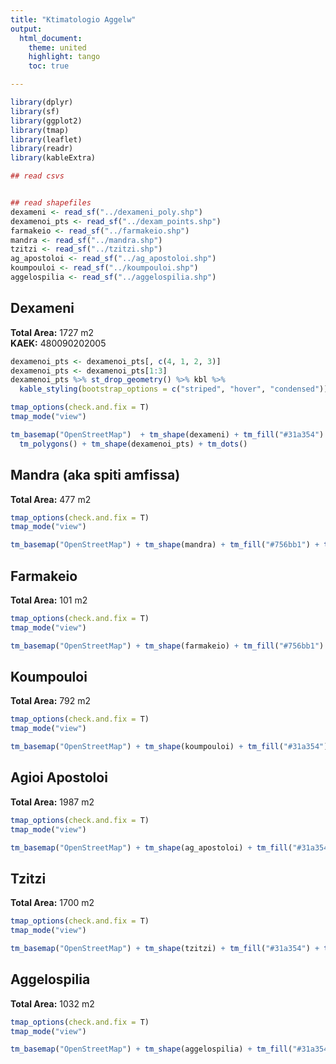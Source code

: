 ```yaml
---
title: "Ktimatologio Aggelw"
output:
  html_document:
    theme: united
    highlight: tango
    toc: true

---
```



```r
library(dplyr)
library(sf)
library(ggplot2)
library(tmap)
library(leaflet)
library(readr)
library(kableExtra)
```


```r

## read csvs


## read shapefiles
dexameni <- read_sf("../dexameni_poly.shp")
dexamenoi_pts <- read_sf("../dexam_points.shp")
farmakeio <- read_sf("../farmakeio.shp")
mandra <- read_sf("../mandra.shp")
tzitzi <- read_sf("../tzitzi.shp")
ag_apostoloi <- read_sf("../ag_apostoloi.shp")
koumpouloi <- read_sf("../koumpouloi.shp")
aggelospilia <- read_sf("../aggelospilia.shp")

```




## Dexameni

**Total Area:** 1727 m2  
**KAEK:** 480090202005
```r
dexamenoi_pts <- dexamenoi_pts[, c(4, 1, 2, 3)]
dexamenoi_pts <- dexamenoi_pts[1:3]
dexamenoi_pts %>% st_drop_geometry() %>% kbl %>%
  kable_styling(bootstrap_options = c("striped", "hover", "condensed"))

tmap_options(check.and.fix = T)
tmap_mode("view")

tm_basemap("OpenStreetMap")  + tm_shape(dexameni) + tm_fill("#31a354") +
  tm_polygons() + tm_shape(dexamenoi_pts) + tm_dots()
```

## Mandra (aka spiti amfissa)

**Total Area:** 477 m2
```r

tmap_options(check.and.fix = T)
tmap_mode("view")

tm_basemap("OpenStreetMap") + tm_shape(mandra) + tm_fill("#756bb1") + tm_polygons()
```

## Farmakeio

**Total Area:** 101 m2
```r

tmap_options(check.and.fix = T)
tmap_mode("view")

tm_basemap("OpenStreetMap") + tm_shape(farmakeio) + tm_fill("#756bb1") + tm_polygons()
```

## Koumpouloi

**Total Area:** 792 m2
```r

tmap_options(check.and.fix = T)
tmap_mode("view")

tm_basemap("OpenStreetMap") + tm_shape(koumpouloi) + tm_fill("#31a354") + tm_polygons()
```

## Agioi Apostoloi

**Total Area:** 1987 m2
```r

tmap_options(check.and.fix = T)
tmap_mode("view")

tm_basemap("OpenStreetMap") + tm_shape(ag_apostoloi) + tm_fill("#31a354") + tm_polygons()
```

## Tzitzi

**Total Area:** 1700 m2
```r

tmap_options(check.and.fix = T)
tmap_mode("view")

tm_basemap("OpenStreetMap") + tm_shape(tzitzi) + tm_fill("#31a354") + tm_polygons()
```

## Aggelospilia

**Total Area:** 1032 m2
```r

tmap_options(check.and.fix = T)
tmap_mode("view")

tm_basemap("OpenStreetMap") + tm_shape(aggelospilia) + tm_fill("#31a354") + tm_polygons()
```
